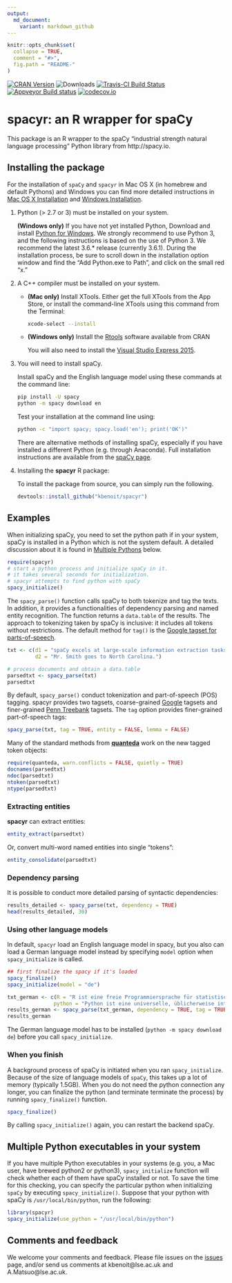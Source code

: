 ```yaml
---
output:
  md_document:
    variant: markdown_github
---
```


```r
knitr::opts_chunk$set(
  collapse = TRUE,
  comment = "#>",
  fig.path = "README-"
)
```

[![CRAN Version](https://www.r-pkg.org/badges/version/spacyr)](https://CRAN.R-project.org/package=spacyr) ![Downloads](https://cranlogs.r-pkg.org/badges/spacyr) [![Travis-CI Build Status](https://travis-ci.org/kbenoit/spacyr.svg?branch=master)](https://travis-ci.org/kbenoit/spacyr) [![Appveyor Build status](https://ci.appveyor.com/api/projects/status/jqt2atp1wqtxy5xd/branch/master?svg=true)](https://ci.appveyor.com/project/kbenoit/spacyr/branch/master) [![codecov.io](https://codecov.io/github/kbenoit/spacyr/spacyr.svg?branch=master)](https://codecov.io/github/kbenoit/spacyr/coverage.svg?branch=master)


# spacyr: an R wrapper for spaCy

This package is an R wrapper to the spaCy "industrial strength natural language processing" Python library from http://spacy.io.

## Installing the package

For the installation of `spaCy` and `spacyr` in Mac OS X (in homebrew and default Pythons) and Windows you can find more detailed instructions in 
  [Mac OS X Installation](inst/docs/MAC.md) and [Windows Installation](inst/docs/WINDOWS.md).

1.  Python (> 2.7 or 3) must be installed on your system.  

    **(Windows only)**  If you have not yet installed Python,  Download and install [Python for Windows](https://www.python.org/downloads/windows/).  We strongly recommend to use Python 3, and the following instructions is based on the use of Python 3. We recommend the latest 3.6.\* release (currently 3.6.1).  During the installation process, be sure to scroll down in the installation option window and find the "Add Python.exe to Path", and click on the small red "x." 

2.  A C++ compiler must be installed on your system.  

    * **(Mac only)** Install XTools.  Either get the full XTools from the App Store, or install the command-line XTools using this command from the Terminal:
    
        ```bash
        xcode-select --install
        ```
    
    * **(Windows only)** Install the [Rtools](https://CRAN.R-project.org/bin/windows/Rtools/) software available 
    from CRAN
    
        You will also need to install the [Visual Studio Express 2015 ](https://www.visualstudio.com/post-download-vs/?sku=xdesk&clcid=0x409&telem=ga#).
        
        
3.  You will need to install spaCy. 

    Install spaCy and the English language model using these commands at the command line:  
    ```bash
    pip install -U spacy
    python -m spacy download en
    ```

    Test your installation at the command line using:  

    ```bash
    python -c "import spacy; spacy.load('en'); print('OK')"
    ```
    There are alternative methods of installing spaCy, especially if you have installed a different Python (e.g. through Anaconda). Full installation instructions are available from the [spaCy page](http://spacy.io/docs/).

4.  Installing the **spacyr** R package:

    To install the package from source, you can simply run the following.
    
    ```r
    devtools::install_github("kbenoit/spacyr")
    ```

## Examples

When initializing spaCy, you need to set the python path if in your system, spaCy is installed in a Python which is not the system default. A detailed discussion about it is found in [Multiple Pythons](#multiplepythons) below.

```r
require(spacyr)
# start a python process and initialize spaCy in it.
# it takes several seconds for initialization.
# spacyr attempts to find python with spaCy
spacy_initialize()
```

The `spacy_parse()` function calls spaCy to both tokenize and tag the texts. In addition, it provides a functionalities of dependency parsing and named entity recognition. The function returns a `data.table` of the results. The approach to tokenizing taken by spaCy is inclusive: it includes all tokens without restrictions.  The default method for `tag()` is the [Google tagset for parts-of-speech](https://github.com/slavpetrov/universal-pos-tags).

```r

txt <- c(d1 = "spaCy excels at large-scale information extraction tasks.",
         d2 = "Mr. Smith goes to North Carolina.")

# process documents and obtain a data.table
parsedtxt <- spacy_parse(txt)
parsedtxt
```

By default, `spacy_parse()` conduct tokenization and part-of-speech (POS) tagging. spacyr provides two tagsets, coarse-grained [Google](https://github.com/slavpetrov/universal-pos-tags) tagsets and finer-grained [Penn Treebank](https://www.ling.upenn.edu/courses/Fall_2003/ling001/penn_treebank_pos.html) tagsets. The `tag` option provides finer-grained part-of-speech tags:
```r
spacy_parse(txt, tag = TRUE, entity = FALSE, lemma = FALSE)
```




Many of the standard methods from [**quanteda**](http://githiub.com/kbenoit/quanteda) work on the new tagged token objects:
```r
require(quanteda, warn.conflicts = FALSE, quietly = TRUE)
docnames(parsedtxt)
ndoc(parsedtxt)
ntoken(parsedtxt)
ntype(parsedtxt)
```

### Extracting entities

**spacyr** can extract entities:
```r
entity_extract(parsedtxt)
```

Or, convert multi-word named entities into single "tokens":
```r
entity_consolidate(parsedtxt)
```


### Dependency parsing

It is possible to conduct more detailed parsing of syntactic dependencies:
```r
results_detailed <- spacy_parse(txt, dependency = TRUE)
head(results_detailed, 30)
```


### Using other language models

In default, `spacyr` load an English language model in spacy, but you also can load a German language model instead by specifying `model` option when `spacy_initialize` is called. 

```r
## first finalize the spacy if it's loaded
spacy_finalize()
spacy_initialize(model = "de")

txt_german <- c(R = "R ist eine freie Programmiersprache für statistische Berechnungen und Grafiken. Sie wurde von Statistikern für Anwender mit statistischen Aufgaben entwickelt.",
               python = "Python ist eine universelle, üblicherweise interpretierte höhere Programmiersprache. Sie will einen gut lesbaren, knappen Programmierstil fördern.")
results_german <- spacy_parse(txt_german, dependency = TRUE, tag = TRUE)
results_german
```
The German language model has to be installed (`python -m spacy download de`) before you call `spacy_initialize`.

### When you finish

A background process of spaCy is initiated when you ran `spacy_initialize`. Because of the size of language models of `spaCy`, this takes up a lot of memory (typically 1.5GB). When you do not need the python connection any longer, you can finalize the python (and terminate terminate the process) by running `spacy_finalize()` function.

```r
spacy_finalize()
```
By calling `spacy_initialize()` again, you can restart the backend spaCy.

## <a name="multiplepythons"></a>Multiple Python executables in your system 

If you have multiple Python executables in your systems (e.g. you, a Mac user, have brewed python2 or python3), `spacy_initialize` function will check whether each of them have spaCy installed or not.  To save the time for this checking, you can specify the particular python when initializing `spaCy` by executing `spacy_initialize()`. Suppose that your python with spaCy is `/usr/local/bin/python`, run the following:
```r
library(spacyr)
spacy_initialize(use_python = "/usr/local/bin/python")
```


## Comments and feedback

We welcome your comments and feedback.  Please file issues on the [issues](https://github.com/kbenoit/spacyr/issues) page, and/or send us comments at kbenoit@lse.ac.uk and A.Matsuo@lse.ac.uk.
